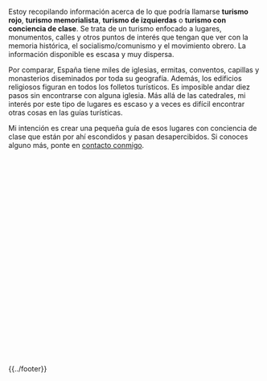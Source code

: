 {{headerleaflet|1=Turismo Rojo}}

Estoy recopilando información acerca de lo que podría llamarse '''turismo rojo''', '''turismo memorialista''', '''turismo de izquierdas''' o '''turismo con conciencia de clase'''. Se trata de un turismo enfocado a lugares, monumentos, calles y otros puntos de interés que tengan que ver con la memoria histórica, el socialismo/comunismo y el movimiento obrero. La información disponible es escasa y muy dispersa.

Por comparar, España tiene miles de iglesias, ermitas, conventos, capillas y monasterios diseminados por toda su geografía. Además, los edificios religiosos figuran en todos los folletos turísticos. Es imposible andar diez pasos sin encontrarse con alguna iglesia. Más allá de las catedrales, mi interés por este tipo de lugares es escaso y a veces es difícil encontrar otras cosas en las guías turísticas.

Mi intención es crear una pequeña guía de esos lugares con conciencia de clase que están por ahí escondidos y pasan desapercibidos. Si conoces alguno más, ponte en [[../contacto|contacto conmigo]].

<!--
Para el caso del Reino Unido existe una web que recopila monumentos a las Brigadas Internacionales.

Cosas por añadir al mapa:

* Monumentos a Antonio Machado, Rafael Alberti, Federico García Lorca, Miguel Hernández.
* Casas natales y Calles de las 13 Rosas, a luchadores antifranquistas y a intelectuales.
* Lugares de la memoria en Andalucía
** Sincronizar con https://memoriahistorica.wikis.cc/wiki/Lugares_de_Memoria_Hist%C3%B3rica_de_Andaluc%C3%ADa
* Campos de concentración franquistas, cárceles.
* Cementerios y lugares de fusilamientos.
* Buscar algún grupo en Flickr sobre MH y sino existe crearlo.
* Lugares de batallas, frentes, edificios tomados, etc.
* Refugios subterráneos de Almería
* Marinaleda y Orihuela y sus murales
* Monumento represaliados Paterna de Rivera
* Monolito en monte de O Castro
* Monumento en cementerio de Grazalema http://www.dipucadiz.es/memoria_historica/catalogo-de-lugares-y-senderos/FOSA-DE-LAS-MUJERES.-GRAZALEMA

Otros países:
* Tumba de Karl Marx en Londres
* Buscar donde estan enterrados otros revolucionarios
* Ostalgie, Berlín Este: monumento Marx&Engels, calles, museo RDA
* Monumentos norcoreanos en Africa
* Tumba de Francisco Boix y otros resistentes al fascismo enterrados en Francia
-->

<div id="map" style="float: center;width: 100%; height: 400px;"></div>

<div id="table"></div>

<script type="text/javascript">
    // http://leafletjs.com/examples/custom-icons.html
    
    var places = [
        //["Madrid", 40.416957, -3.703478], 
        
        //Andalucía
        
        //Provincia de Almería
        ["Antigua cárcel del Ingenio", "Prisión", "Almería", "Andalucía", 36.843728, -2.434214, "", "Lugares de Memoria Histórica de Andalucía."], 
        ["Monumento a los asesinados en el Campo de Concentración de Mauthausen, en el Parque de las Almadrabillas", "Monumento", "Almería", "Andalucía", 36.830819, -2.457363, "", "Lugares de Memoria Histórica de Andalucía."], 
        
        //Provincia de Cádiz
        
        //Cádiz
        ["Castillo de San Sebastián", "Prisión", "Cádiz", "Andalucía", 36.528662, -6.316686, "", "Lugares de Memoria Histórica de Andalucía. Lugar de fusilamientos."], 
        ["Muros de Puerta Tierra", "Otros", "Cádiz", "Andalucía", 36.526296, -6.288413, "", "Lugares de Memoria Histórica de Andalucía. Lugar de fusilamientos."], 
        
        //El Puerto de Santa María
        ["Antiguo Penal de El Puerto", "Prisión", "Cádiz", "Andalucía", 36.605517, -6.217236, "", "Lugar de Memoria Histórica de Andalucía. Hoy Monasterio de la Victoria"], 
        ["Calle Daniel Ortega", "Calle", "Cádiz", "Andalucía", 36.603951, -6.227174, "", "Médico comunista, Diputado a Cortes durante la II República"], 
        ["Monumento a los presos políticos del franquismo", "Monumento", "Cádiz", "Andalucía", 36.605419, -6.217750, "", "En el jardín del Monasterio de la Victoria"], 
        ["Monumento a Rafael Alberti", "Monumento", "Cádiz", "Andalucía", 36.594830, -6.227157, "", "En la Plaza del Polvorista"], 
        
        //Puerto Real
        ["Avda. 14 de Abril", "Calle", "Cádiz", "Andalucía", 36.525493, -6.173916, "", "Toda la zona tiene calles con nombres memorialistas. A destacar la Glorieta dedicada a las Brigadas Internacionales"], 
        ["Glorieta de las Brigadas Internacionales", "Calle", "Cádiz", "Andalucía", 36.525746, -6.174687, "", "Estrella roja de tres puntas"], 
        
        //Jimena de la Frontera
        ["Casa de la Memoria 'La Sauceda'", "Museo", "Cádiz", "Andalucía", 36.433831, -5.453072, "", "En Jimena de la Frontera"], 
        
        //Sanlúcar de Barrameda
        ["Monumento a los fusilados por el franquismo en Sanlúcar de Barrameda", "Monumento", "Cádiz", "Andalucía", 36.776720, -6.350988, "", "Junto al Castillo de Santiago"], 

    ];

    var map = L.map('map').setView([37, -4], 7);
    mapLink = 
        '<a href="https://openstreetmap.org">OpenStreetMap</a>';
    L.tileLayer(
        'https://{s}.tile.openstreetmap.org/{z}/{x}/{y}.png', {
        attribution: '&copy; ' + mapLink + ' Contributors',
        }).addTo(map);
    
    places.sort();
    table = '<table class="wikitable sortable">';
    table += '<tr><th>Punto de interés</th><th width="150px">Tipo</th><th width="150px">Provincia</th><th width="150px">CCAA</th><th>Detalles</th></tr>';
    for (var i = 0; i < places.length; i++) {
        marker = new L.marker([places[i][4],places[i][5]])
            .bindPopup('<b>' + places[i][0] + '</b>' + '<br/><img src="' + places[i][6] + '" width="0px" /><br/>' + places[i][7] + '')
            //.bindPopup('<b>' + places[i][0] + '</b>')
            .addTo(map);
        table += '\n<tr><td>' + places[i][0] + '</td><td style="text-align: center;">' + places[i][1] + '</td><td style="text-align: center;">' + places[i][2] + '</td><td style="text-align: center;">' + places[i][3] + '</td><td>' + places[i][7] + '</td></tr>';
    }
    table += '\n</table>';
    document.getElementById('table').innerHTML = table;

</script>

{{../footer}}
